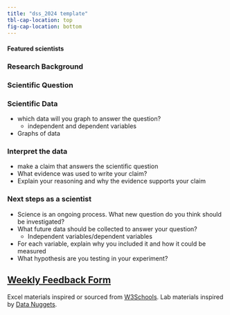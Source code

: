 ```yaml
---
title: "dss_2024 template"
tbl-cap-location: top
fig-cap-location: bottom
---
```


#### Featured scientists

### Research Background

### Scientific Question

### Scientific Data

-   which data will you graph to answer the question?
    -   independent and dependent variables
-   Graphs of data

### Interpret the data

-   make a claim that answers the scientific question
-   What evidence was used to write your claim?
-   Explain your reasoning and why the evidence supports your claim

### Next steps as a scientist

-   Science is an ongoing process. What new question do you think should be investigated?
-   What future data should be collected to answer your question?
    -   Independent variables/dependent variables
-   For each variable, explain why you included it and how it could be measured
-   What hypothesis are you testing in your experiment?

## [Weekly Feedback Form](https://forms.gle/RCWtYoAtQGNd8JL38)

Excel materials inspired or sourced from [W3Schools](https://www.w3schools.com/). Lab materials inspired by [Data Nuggets](https://datanuggets.org/).
